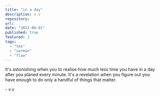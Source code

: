```yaml
---
title: "in a day"
description: v.v
repository:
url:
date: "2023-08-01"
published: true
featured: 2
tags:
  - "tms"
  - "sermon"
  - "flow"
---
```


It's astonishing when you to realise how much less time you have in a day after you planed every minute. 
It's a revelation when you figure out you have enough to do only a handful of things that matter.

\- v.v